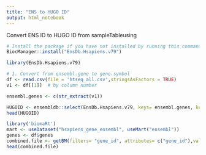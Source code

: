 ```yaml
---
title: "ENS to HUGO ID"
output: html_notebook
---
```


Convert ENS ID to HUGO ID from sampleTableusing 

```r
# Install the package if you have not installed by running this command: 
BiocManager::install("EnsDb.Hsapiens.v79")

library(EnsDb.Hsapiens.v79)

```

```r
# 1. Convert from ensembl.gene to gene.symbol
df <- read.csv(file = 'htseq_all.csv',stringsAsFactors = TRUE)
v1 <- df[[1]]  # by column number

ensembl.genes <- c(str_extract(v1))

HUGOID <- ensembldb::select(EnsDb.Hsapiens.v79, keys= ensembl.genes, keytype = "GENEID", columns = c("SYMBOL","GENEID"))
head(HUGOID)
```



```r
library('biomaRt')
mart <- useDataset("hsapiens_gene_ensembl", useMart("ensembl"))
genes <- df$genes
combined.file <- getBM(filters= "gene_id", attributes= c("gene_id"),values=genes,mart= mart)
head(combined.file)
```

